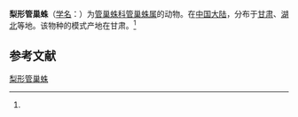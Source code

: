{{Speciesbox
| name = 梨形管巢蛛
| status = 
| status_system = 
| image = 
| genus = Clubiona
| species = pyrifera
| authority = (Schenkel, 1937)<ref name='id14268'>{{cite web| url =http://www.bioinfo.cn/db05/BjdwSpecies.php?action=view&id=14268| title =梨形管巢蛛| work =《中国动物物种编目数据库》| publisher =中国科学院微生物研究所| author =中国科学院动物研究所| accessdate =2009-04-28| deadurl =yes| archiveurl =https://web.archive.org/web/20160305095347/http://www.bioinfo.cn/db05/BjdwSpecies.php?action=view&id=14268| archivedate =2016-03-05}}</ref>
}}

'''梨形管巢蛛'''（[[学名|学名]]：{{lang|la|''Clubiona pyrifera''}}）为[[管巢蛛科|管巢蛛科]][[管巢蛛属|管巢蛛属]]的动物。在[[中国大陆|中国大陆]]，分布于[[甘肃|甘肃]]、[[湖北|湖北]]等地。该物种的模式产地在甘肃。<ref name='id14268'/>

== 参考文献 ==
{{reflist}}

{{Wikispecies|Clubiona pyrifera}}
{{Taxonbar|from=Q2563551}}

[[Category:管巢蛛属|梨形管巢蛛]]


{{蜘蛛小作品}}